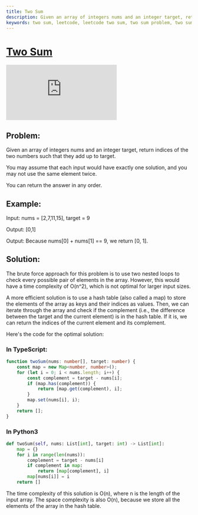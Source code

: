 ```yaml
---
title: Two Sum
description: Given an array of integers nums and an integer target, return indices of the two numbers such that they add up to target.
keywords: two sum, leetcode, leetcode two sum, two sum problem, two sum solution, two sum leetcode, two sum problem leetcode, two sum solution leetcode, two sum problem solution, two sum problem solution leetcode, two sum problem solution javascript, two sum problem solution typescript, two sum problem solution python, two sum problem solution java, two sum problem solution c++, two sum problem solution c#, two sum problem solution go, two sum problem solution rust, two sum problem solution swift, two sum problem solution kotlin, two sum problem solution dart, two sum problem solution ruby, two sum problem solution php, two sum problem solution scala, two sum problem solution clojure, two sum problem solution haskell, two sum problem solution perl, two sum problem solution r, two sum problem solution julia, two sum problem solution lua, two sum problem solution nim, two sum problem solution crystal, two sum problem solution f#, two sum problem solution elixir, two sum problem solution purescript, two sum problem solution racket, two sum problem solution d, two sum problem solution ocaml, two sum problem solution bash, two sum problem solution powershell, two sum problem solution typescript, two s
---
```



# [Two Sum](https://leetcode.com/problems/two-sum/) <DifficultyChip difficulty="easy" />

<div className="iframe-container">
	<iframe className="responsive-iframe" src="https://www.youtube.com/embed/KLlXCFG5TnA"
					title="YouTube video player" frameBorder="0"
					allow="accelerometer; autoplay; clipboard-write; encrypted-media; gyroscope; picture-in-picture"
					allowFullScreen></iframe>
</div>

## Problem:

Given an array of integers nums and an integer target, return indices of the two numbers such that they add up to target.

You may assume that each input would have exactly one solution, and you may not use the same element twice.

You can return the answer in any order.

## Example:

Input: nums = [2,7,11,15], target = 9

Output: [0,1]

Output: Because nums[0] + nums[1] == 9, we return [0, 1].

## Solution:

The brute force approach for this problem is to use two nested loops to check every possible pair of elements in the array. However, this would have a time complexity of O(n^2), which is not optimal for larger input sizes.

A more efficient solution is to use a hash table (also called a map) to store the elements of the array as keys and their indices as values. Then, we can iterate through the array and check if the complement (i.e., the difference between the target and the current element) is in the hash table. If it is, we can return the indices of the current element and its complement.

Here's the code for the optimal solution:

### In TypeScript:

```typescript
function twoSum(nums: number[], target: number) {
	const map = new Map<number, number>();
	for (let i = 0; i < nums.length; i++) {
		const complement = target - nums[i];
		if (map.has(complement)) {
			return [map.get(complement), i];
		}
		map.set(nums[i], i);
	}
	return [];
}
```

### In Python3

```python
def twoSum(self, nums: List[int], target: int) -> List[int]:
	map = {}
	for i in range(len(nums)):
		complement = target - nums[i]
		if complement in map:
			return [map[complement], i]
		map[nums[i]] = i
	return []
```

The time complexity of this solution is O(n), where n is the length of the input array. The space complexity is also O(n), because we store all the elements of the array in the hash table.
